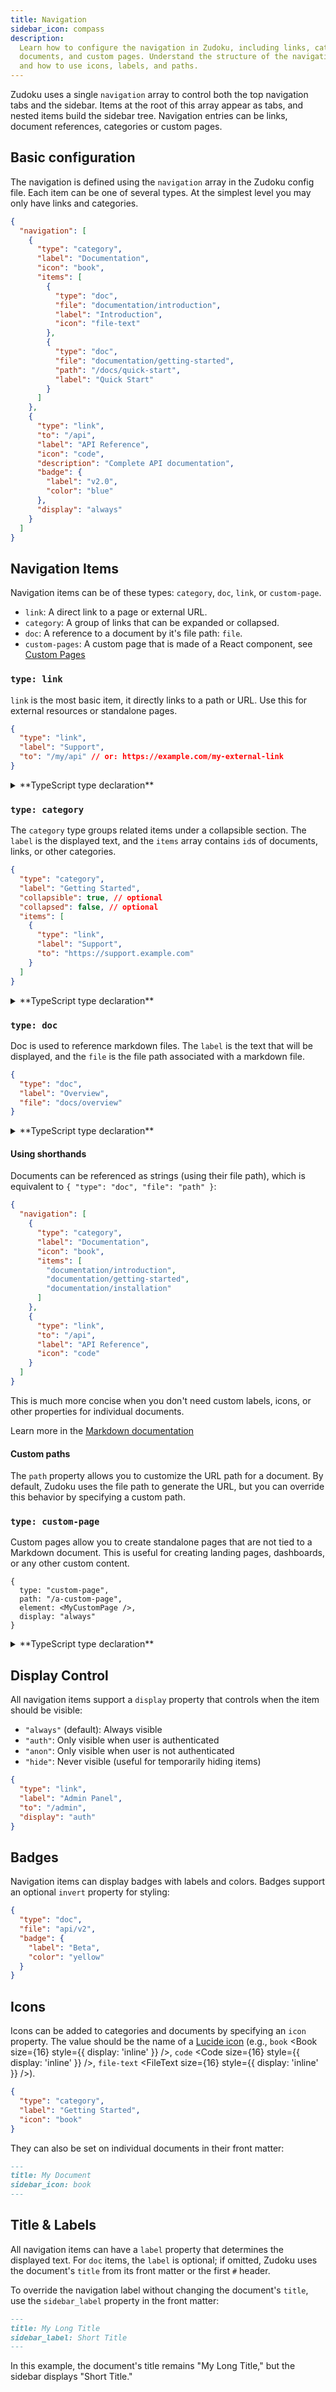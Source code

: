 ```yaml
---
title: Navigation
sidebar_icon: compass
description:
  Learn how to configure the navigation in Zudoku, including links, categories,
  documents, and custom pages. Understand the structure of the navigation array
  and how to use icons, labels, and paths.
---
```



Zudoku uses a single `navigation` array to control both the top navigation tabs
and the sidebar. Items at the root of this array appear as tabs, and nested
items build the sidebar tree. Navigation entries can be links, document
references, categories or custom pages.

## Basic configuration

The navigation is defined using the `navigation` array in the Zudoku config
file. Each item can be one of several types. At the simplest level you may only
have links and categories.

```json
{
  "navigation": [
    {
      "type": "category",
      "label": "Documentation",
      "icon": "book",
      "items": [
        {
          "type": "doc",
          "file": "documentation/introduction",
          "label": "Introduction",
          "icon": "file-text"
        },
        {
          "type": "doc",
          "file": "documentation/getting-started",
          "path": "/docs/quick-start",
          "label": "Quick Start"
        }
      ]
    },
    {
      "type": "link",
      "to": "/api",
      "label": "API Reference",
      "icon": "code",
      "description": "Complete API documentation",
      "badge": {
        "label": "v2.0",
        "color": "blue"
      },
      "display": "always"
    }
  ]
}
```

## Navigation Items

Navigation items can be of these types: `category`, `doc`, `link`, or
`custom-page`.

- `link`: A direct link to a page or external URL.
- `category`: A group of links that can be expanded or collapsed.
- `doc`: A reference to a document by it's file path: `file`.
- `custom-pages`: A custom page that is made of a React component, see
  [Custom Pages]()

### `type: link`

`link` is the most basic item, it directly links to a path or URL. Use this for
external resources or standalone pages.

```json
{
  "type": "link",
  "label": "Support",
  "to": "/my/api" // or: https://example.com/my-external-link
}
```

<details>
<summary>**TypeScript type declaration**</summary>
```ts
type NavigationLink = {
  type: "link";
  to: string;
  label: string;
  icon?: string; // Lucide icon name
  description?: string;
  badge?: {
    label: string;
    color: "green" | "blue" | "yellow" | "red" | "purple" | "indigo" | "gray" | "outline";
  };
  display?: "auth" | "anon" | "always" | "hide";
};
```
</details>

### `type: category`

The `category` type groups related items under a collapsible section. The
`label` is the displayed text, and the `items` array contains `id`s of
documents, links, or other categories.

```json
{
  "type": "category",
  "label": "Getting Started",
  "collapsible": true, // optional
  "collapsed": false, // optional
  "items": [
    {
      "type": "link",
      "label": "Support",
      "to": "https://support.example.com"
    }
  ]
}
```

<details>
<summary>**TypeScript type declaration**</summary>

```ts
type NavigationCategory = {
  type: "category";
  icon?: string; // Lucide icon name
  items: Array<
    NavigationDoc | NavigationLink | NavigationCategory | NavigationCustomPage
  >;
  label: string;
  collapsible?: boolean;
  collapsed?: boolean;
  link?: string | { type: "doc"; file: string; label?: string };
  display?: "auth" | "anon" | "always" | "hide";
};
```

</details>

### `type: doc`

Doc is used to reference markdown files. The `label` is the text that will be
displayed, and the `file` is the file path associated with a markdown file.

```json
{
  "type": "doc",
  "label": "Overview",
  "file": "docs/overview"
}
```

<details>
<summary>**TypeScript type declaration**</summary>

```ts
type NavigationDoc = {
  type: "doc";
  file: string;
  path?: string;
  icon?: string;
  label?: string;
  badge?: {
    label: string;
    color:
      | "green"
      | "blue"
      | "yellow"
      | "red"
      | "purple"
      | "indigo"
      | "gray"
      | "outline";
  };
  display?: "auth" | "anon" | "always" | "hide";
};
```

</details>

#### Using shorthands

Documents can be referenced as strings (using their file path), which is
equivalent to `{ "type": "doc", "file": "path" }`:

```json
{
  "navigation": [
    {
      "type": "category",
      "label": "Documentation",
      "icon": "book",
      "items": [
        "documentation/introduction",
        "documentation/getting-started",
        "documentation/installation"
      ]
    },
    {
      "type": "link",
      "to": "/api",
      "label": "API Reference",
      "icon": "code"
    }
  ]
}
```

This is much more concise when you don't need custom labels, icons, or other
properties for individual documents.

Learn more in the [Markdown documentation](/docs/markdown/overview)

#### Custom paths

The `path` property allows you to customize the URL path for a document. By
default, Zudoku uses the file path to generate the URL, but you can override
this behavior by specifying a custom path.

### `type: custom-page`

Custom pages allow you to create standalone pages that are not tied to a
Markdown document. This is useful for creating landing pages, dashboards, or any
other custom content.

```tsx
{
  type: "custom-page",
  path: "/a-custom-page",
  element: <MyCustomPage />,
  display: "always"
}
```

<details>
<summary>**TypeScript type declaration**</summary>

```ts
type NavigationCustomPage = {
  type: "custom-page";
  path: string;
  label?: string;
  element: any;
  icon?: string; // Lucide icon name
  badge?: {
    label: string;
    color:
      | "green"
      | "blue"
      | "yellow"
      | "red"
      | "purple"
      | "indigo"
      | "gray"
      | "outline";
    invert?: boolean;
  };
  display?: "auth" | "anon" | "always" | "hide";
};
```

</details>

## Display Control

All navigation items support a `display` property that controls when the item
should be visible:

- `"always"` (default): Always visible
- `"auth"`: Only visible when user is authenticated
- `"anon"`: Only visible when user is not authenticated
- `"hide"`: Never visible (useful for temporarily hiding items)

```json
{
  "type": "link",
  "label": "Admin Panel",
  "to": "/admin",
  "display": "auth"
}
```

## Badges

Navigation items can display badges with labels and colors. Badges support an
optional `invert` property for styling:

```json
{
  "type": "doc",
  "file": "api/v2",
  "badge": {
    "label": "Beta",
    "color": "yellow"
  }
}
```

## Icons

Icons can be added to categories and documents by specifying an `icon` property.
The value should be the name of a [Lucide icon](https://lucide.dev/icons) (e.g.,
`book` <Book size={16} style={{ display: 'inline' }} />, `code` <Code size={16}
style={{ display: 'inline' }} />, `file-text` <FileText size={16}
style={{ display: 'inline' }} />).

```json
{
  "type": "category",
  "label": "Getting Started",
  "icon": "book"
}
```

They can also be set on individual documents in their front matter:

```md
---
title: My Document
sidebar_icon: book
---
```

## Title & Labels

All navigation items can have a `label` property that determines the displayed
text. For `doc` items, the `label` is optional; if omitted, Zudoku uses the
document's `title` from its front matter or the first `#` header.

To override the navigation label without changing the document's `title`, use
the `sidebar_label` property in the front matter:

```md
---
title: My Long Title
sidebar_label: Short Title
---
```

In this example, the document's title remains "My Long Title," but the sidebar
displays "Short Title."
